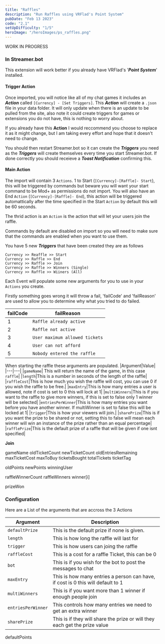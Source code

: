 ```yaml
---
title: "Raffles"
description: "Run Raffles using VRFlad's Point System"
pubDate: "Feb 13 2023"
code: "2.1"
setUpDifficulty: "1/5"
heroImage: "/heroImages/ps_raffles.png"
---
```




WORK IN PROGRESS

### In Streamer.bot

This extension will work better if you already have VRFlad's '***Point System***' installed.

#### Trigger Action

Once imported, you will notice like all of my chat games it includes an ***Action*** called `[Currency] - [Set Triggers]`. This ***Action*** will create a `.json` file in your data folder. It will only update when there is an update to be pulled from the site, also note it could create triggers for games or extensions you do not have, this is nothing to worry about.

If you already have this **Action** I would reccommend you choose to replace it as it might change, but I am taking every effort and hope that it doesn't need to change. 

You should then restart Streamer.bot so it can create the ***Triggers*** you need as the ***Triggers*** will create themselves every time you start Streamer.bot. If done correctly you should receieve a ***Toast Notification*** confirming this.


#### Main Action

The import will contain 3 `Actions`. 1 to Start (`[Currency]-[Raffle]- Start`), this will be triggered by commands  but beware you will want your start command to be Mod+ as permissions do not import. You will also have an End `Action` (`[Currency]-[Raffle]- End`), this action will be triggered automattically after the time specified in the Start `Action` by default this will be 60 seconds.

The thrid action is an `Action` is the action that will let your users join the raffle.

Commands by default are disabled on import so you will need to make sure that the commands are enabled when you want to use them.

You have 5 new ***Triggers*** that have been created they are as follows

```
Currency >> Reaffle >> Start
Currency >> Raffle >> End
Currency >> Raffle >> Join
Currency >> Raffle >> Winners (Single)
Currency >> Raffle >> Wiiners (All)
```

Each Event will populate some new arguments for you to use in your `Actions` you create.

Firstly something goes wrong it will throw a fail, 'failCode' and 'failReason' are used to allow you to determine why what you tried to do failed.

|failCode| failReason|
|---|---|
|1| `Raffle already active`|
|2| `Raffle not active`|
|3| `User maximum allowed tickets`|
|4| `User can not afford`|
|5| `Nobody entered the raffle`| 

When starting  the raffle these arguments are populated.
|Argument|Value|
|---|---|
|`gameName`| This will return the name of the game, in this case `raffle`|
|`length`|This is a number in seconds of the length of the raffle|
|`raffleCost`|This is how much you wish the raffle will cost, you can use 0 if you wish the raffle to be free.|
|`maxEntry`|This is how many entries a user is allowed, note if cost is set to 0 this will lock at 1|
|`multiWinners`|This is if you want to the raffle to give more winners, if this is set to false only 1 winner will be selected|
|`entriesPerWinner`|This is how many entries you want before you have another winner. If multiWinner is set to false this will be locked at 1|
|`trigger`|This is how your viewers will join.|
|`sharePrize`|This is if you want the prize to be shared or not, setting this to false will mean each winner will win an instance of the prize rather than an equal percentage|
|`rafflePrize`|This is the default prize of a raffle that will be given if one isnt specified|

**Join**

gameName
oldTicketCount
newTicketCount
oldEntriesRemaining
maxTicketCost
maxToBuy
ticketsBought
totalTickets
ticketTag


oldPoints
newPoints
winningUser

raffleWinnerCount
raffleWinners
winner[i] 

prizeWon


### Configuration

Here are a List of the arguments that are accross the 3 Actions

|Argument|Description|
|---|---|
|`defaultPrize`| This is the default prize if none is given.|
|`length`| This is how long the raffle will last for|
|`trigger`| This is how users can joing the raffle|
|`raffleCost`| This is a cost for a raffle Ticket, this can be 0|
|`bot`| This is if you wish for the bot to post the messages to chat|
|`maxEntry`| This is how many entries a person can have, if cost is 0 this will default to 1|
|`multiWinners`| This is if you want more than 1 winner if enough people join|
|`entriesPerWinner`| This controls how many entries we need to get an extra winner|
|`sharePrize`| This is if they will share the prize or will they each get the prize value|

defaultPoints